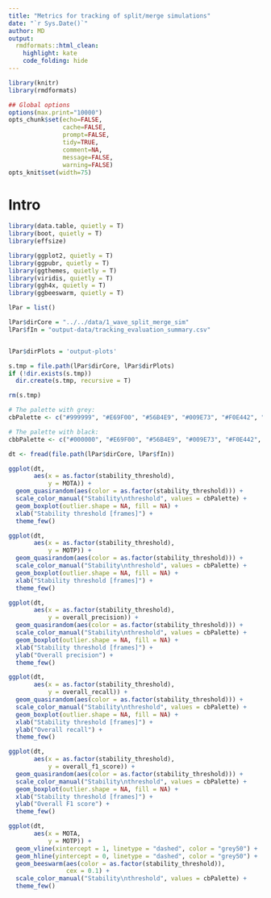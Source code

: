 ```yaml
---
title: "Metrics for tracking of split/merge simulations"
date: "`r Sys.Date()`"
author: MD
output:
  rmdformats::html_clean:
    highlight: kate
    code_folding: hide
---
```



```r
library(knitr)
library(rmdformats)

## Global options
options(max.print="10000")
opts_chunk$set(echo=FALSE,
               cache=FALSE,
               prompt=FALSE,
               tidy=TRUE,
               comment=NA,
               message=FALSE,
               warning=FALSE)
opts_knit$set(width=75)
```

# Intro

```r
library(data.table, quietly = T)
library(boot, quietly = T)
library(effsize)

library(ggplot2, quietly = T)
library(ggpubr, quietly = T)
library(ggthemes, quietly = T)
library(viridis, quietly = T)
library(ggh4x, quietly = T)
library(ggbeeswarm, quietly = T)
```

```r
lPar = list()

lPar$dirCore = "../../data/1_wave_split_merge_sim"
lPar$fIn = "output-data/tracking_evaluation_summary.csv"


lPar$dirPlots = 'output-plots'  

s.tmp = file.path(lPar$dirCore, lPar$dirPlots)
if (!dir.exists(s.tmp))
  dir.create(s.tmp, recursive = T)

rm(s.tmp)

# The palette with grey:
cbPalette <- c("#999999", "#E69F00", "#56B4E9", "#009E73", "#F0E442", "#0072B2", "#D55E00", "#CC79A7")

# The palette with black:
cbbPalette <- c("#000000", "#E69F00", "#56B4E9", "#009E73", "#F0E442", "#0072B2", "#D55E00", "#CC79A7")

```


```r
dt <- fread(file.path(lPar$dirCore, lPar$fIn))
```

```r
ggplot(dt,
       aes(x = as.factor(stability_threshold),
           y = MOTA)) +
  geom_quasirandom(aes(color = as.factor(stability_threshold))) +
  scale_color_manual("Stability\nthreshold", values = cbPalette) +
  geom_boxplot(outlier.shape = NA, fill = NA) +
  xlab("Stability threshold [frames]") +
  theme_few()
```

```r
ggplot(dt,
       aes(x = as.factor(stability_threshold),
           y = MOTP)) +
  geom_quasirandom(aes(color = as.factor(stability_threshold))) +
  scale_color_manual("Stability\nthreshold", values = cbPalette) +
  geom_boxplot(outlier.shape = NA, fill = NA) +
  xlab("Stability threshold [frames]") +
  theme_few()
```

```r
ggplot(dt,
       aes(x = as.factor(stability_threshold),
           y = overall_precision)) +
  geom_quasirandom(aes(color = as.factor(stability_threshold))) +
  scale_color_manual("Stability\nthreshold", values = cbPalette) +
  geom_boxplot(outlier.shape = NA, fill = NA) +
  xlab("Stability threshold [frames]") +
  ylab("Overall precision") +
  theme_few()
```

```r
ggplot(dt,
       aes(x = as.factor(stability_threshold),
           y = overall_recall)) +
  geom_quasirandom(aes(color = as.factor(stability_threshold))) +
  scale_color_manual("Stability\nthreshold", values = cbPalette) +
  geom_boxplot(outlier.shape = NA, fill = NA) +
  xlab("Stability threshold [frames]") +
  ylab("Overall recall") +
  theme_few()
```

```r
ggplot(dt,
       aes(x = as.factor(stability_threshold),
           y = overall_f1_score)) +
  geom_quasirandom(aes(color = as.factor(stability_threshold))) +
  scale_color_manual("Stability\nthreshold", values = cbPalette) +
  geom_boxplot(outlier.shape = NA, fill = NA) +
  xlab("Stability threshold [frames]") +
  ylab("Overall F1 score") +
  theme_few()
```

```r
ggplot(dt,
       aes(x = MOTA,
           y = MOTP)) +
  geom_vline(xintercept = 1, linetype = "dashed", color = "grey50") +
  geom_hline(yintercept = 0, linetype = "dashed", color = "grey50") +
  geom_beeswarm(aes(color = as.factor(stability_threshold)),
                cex = 0.1) +
  scale_color_manual("Stability\nthreshold", values = cbPalette) +
  theme_few()
```


